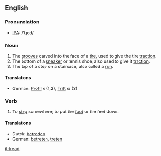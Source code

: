 ==English==
=== Pronunciation ===
*[[w:IPA|IPA]]: /'tɻεd/

=== Noun ===
{{en-noun|tread|treads}}
# The [[grooves]] carved into the face of a [[tire]], used to give the tire [[traction]].
# The bottom of a [[sneaker]] or tennis shoe, also used to give it [[traction]].
# The top of a step on a staircase, also called a [[run]].
====Translations====
*German: [[Profil]] ''n'' (1,2), [[Tritt]] ''m'' (3)

=== Verb ===
{{irregverb|'''to tread'''|'''[[treads]]'''|'''[[trod]]'''|'''[[trodden]]'''|'''[[treading]]'''}}

#To [[step]] somewhere; to put the [[foot]] or the feet down.

==== Translations ====
*Dutch: [[betreden]]
*German: [[betreten]], [[treten]]

[[it:tread]]